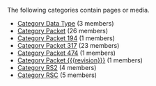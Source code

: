 <!-- DO NOT EDIT THIS FILE, CODE AUTOMATICALLY GENERATED BY category.sh -->
The following categories contain pages or media.
* [[Category Data Type]] (3 members)
* [[Category Packet]] (26 members)
* [[Category Packet 194]] (1 members)
* [[Category Packet 317]] (23 members)
* [[Category Packet 474]] (1 members)
* [[Category Packet {{{revision}}}]] (1 members)
* [[Category RS2]] (4 members)
* [[Category RSC]] (5 members)
